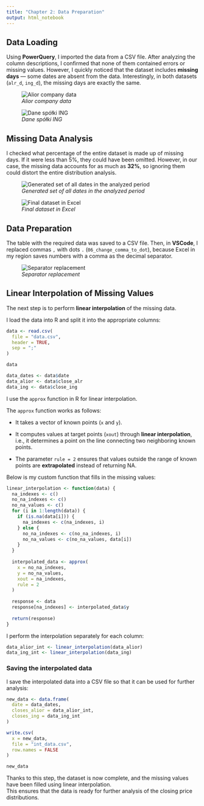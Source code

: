 ```yaml
---
title: "Chapter 2: Data Preparation"
output: html_notebook
---
```


## Data Loading

Using **PowerQuery**, I imported the data from a CSV file. After analyzing the column descriptions, I confirmed that none of them contained errors or missing values. However, I quickly noticed that the dataset includes **missing days** — some dates are absent from the data. Interestingly, in both datasets (`alr_d`, `ing_d`), the missing days are exactly the same.

![*Alior company data*](../screenshots/01_alr.png)  


![*Dane spółki ING*](../screenshots/02_ing.png)

## Missing Data Analysis

I checked what percentage of the entire dataset is made up of missing days. If it were less than 5%, they could have been omitted. However, in our case, the missing data accounts for as much as **32%**, so ignoring them could distort the entire distribution analysis.

![*Generated set of all dates in the analyzed period*](../screenshots/04_imported_dates.png)  


![*Final dataset in Excel*](../screenshots/05_ready_data_excel.png)

## Data Preparation

The table with the required data was saved to a CSV file. Then, in **VSCode**, I replaced commas `,` with dots `.` (`06_change_comma_to_dot`), because Excel in my region saves numbers with a comma as the decimal separator.  

![*Separator replacement*](../screenshots/06_change_comma_to_dot.png)


## Linear Interpolation of Missing Values

The next step is to perform **linear interpolation** of the missing data.  

I load the data into R and split it into the appropriate columns:

```r
data <- read.csv(
  file = "data.csv",
  header = TRUE,
  sep = ";"
)
```

```r
data
```

```r
data_dates <- data$date
data_alior <- data$close_alr
data_ing <- data$close_ing
```

I use the `approx` function in R for linear interpolation.

The `approx` function works as follows:

- It takes a vector of known points (`x` and `y`).  

- It computes values at target points (`xout`) through **linear interpolation**, i.e., it determines a point on the line connecting two neighboring known points.  

- The parameter `rule = 2` ensures that values outside the range of known points are **extrapolated** instead of returning NA.  

Below is my custom function that fills in the missing values:


```r
linear_interpolation <- function(data) {
  na_indexes <- c()
  no_na_indexes <- c()
  no_na_values <- c()
  for (i in 1:length(data)) {
    if (is.na(data[i])) {
      na_indexes <- c(na_indexes, i)
    } else {
      no_na_indexes <- c(no_na_indexes, i)
      no_na_values <- c(no_na_values, data[i])
    }
  }
  
  interpolated_data <- approx(
    x = no_na_indexes,
    y = no_na_values,
    xout = na_indexes,
    rule = 2
  )
  
  response <- data
  response[na_indexes] <- interpolated_data$y
  
  return(response)
}
```

I perform the interpolation separately for each column:

```r
data_alior_int <- linear_interpolation(data_alior)
data_ing_int <- linear_interpolation(data_ing)
```

### Saving the interpolated data

I save the interpolated data into a CSV file so that it can be used for further analysis:

```r
new_data <- data.frame(
  date = data_dates,
  closes_alior = data_alior_int,
  closes_ing = data_ing_int
)

write.csv(
  x = new_data,
  file = "int_data.csv",
  row.names = FALSE
)
```

```r
new_data
```

Thanks to this step, the dataset is now complete, and the missing values have been filled using linear interpolation.  
This ensures that the data is ready for further analysis of the closing price distributions.
